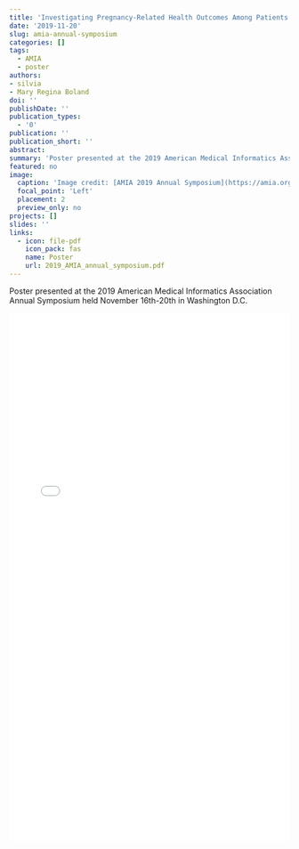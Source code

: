 ```yaml
---
title: 'Investigating Pregnancy-Related Health Outcomes Among Patients with Sickle Cell Disease and Linking with Health Disparities'
date: '2019-11-20'
slug: amia-annual-symposium
categories: []
tags:
  - AMIA
  - poster
authors:
- silvia
- Mary Regina Boland
doi: ''
publishDate: ''
publication_types:
  - '0'
publication: ''
publication_short: ''
abstract:
summary: 'Poster presented at the 2019 American Medical Informatics Association Annual Symposium held November 16th-20th in Washington D.C.'
featured: no
image:
  caption: 'Image credit: [AMIA 2019 Annual Symposium](https://amia.org/amia2019)'
  focal_point: 'Left'
  placement: 2
  preview_only: no
projects: []
slides: ''
links:
  - icon: file-pdf
    icon_pack: fas
    name: Poster
    url: 2019_AMIA_annual_symposium.pdf
---
```


Poster presented at the 2019 American Medical Informatics Association Annual Symposium held November 16th-20th in Washington D.C.

<iframe
    src="./2019_AMIA_annual_symposium.pdf"
    width="100%"
    height="950px"
    style="border:none;">
</iframe>
